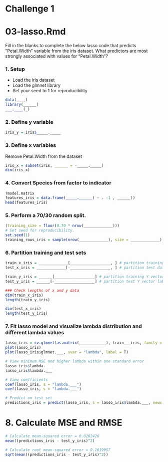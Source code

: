 # Challenge 1 
# 03-lasso.Rmd 

Fill in the blanks to complete the below lasso code that predicts "Petal.Width" variable from the iris dataset. What predictors are most strongly associated with values for "Petal.Width"? 

### 1. Setup
- Load the iris dataset 
- Load the glmnet library
- Set your seed to 1 for reproducibility

```r
data(____)
library(______)
___.____(_)
```

### 2. Define y variable
```r
iris_y = iris$_____._____
```

### 3. Define x variables
Remove Petal.Width from the dataset
```r
iris_x = subset(iris, ______ = -_____._____)
dim(iris_x)
```

### 4. Convert Species from factor to indicator
```r
?model.matrix
features_iris = data.frame(_____.______( ~ . -1 , ______))
head(features_iris)
```

### 5. Perform a 70/30 random split.
```r
(training_size = floor(0.70 * nrow(_____________)))
# Set seed for reproducibility.
set.seed(1)
training_rows_iris = sample(nrow(_____________), size = _____________)
```

### 6. Partition training and test sets
```r
train_x_iris = _____________[__________________, ] # partition training dataset
test_x_iris = _____________[-__________________, ] # partition test dataset

train_y_iris = ______[__________________] # partition training Y vector labels
test_y_iris = ______[-__________________] # partition test Y vector labels

### Check lengths of x and y data
dim(train_x_iris)
length(train_y_iris)

dim(test_x_iris)
length(test_y_iris)
```

### 7. Fit lasso model and visualize lambda distribution and different lambda values
```r
lasso_iris = cv.glmnet(as.matrix(____________), train___iris, family = "gaussian", alpha = 1)
plot(lasso_iris)
plot(lasso_iris$glmnet.___, xvar = "lambda", label = T)

# View minimum MSE and higher lambda within one standard error
lasso_iris$lambda.___
lasso_iris$lambda.___

# View coefficients
coef(lasso_iris, s = "lambda.___")
coef(lasso_iris, s = "lambda.___")

# Predict on test set
predictions_iris = predict(lasso_iris, s = lasso_iris$lambda.___, newx = as.matrix(___________))
```

# 8. Calculate MSE and RMSE
```r
# Calculate mean-squared error = 0.0262426
mean((predictions_iris - test_y_iris)^2)

# Calculate root mean-squared error = 0.1619957
sqrt(mean((predictions_iris - test_y_iris)^2))
```
